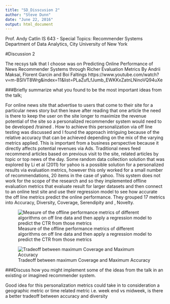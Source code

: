 ---
title: "SD_Disscusion 2"
author: "Steve Dunn"
date: "June 22, 2016"
output: html_document
---

Prof. Andy Catlin
IS 643 - Special Topics: Recommender Systems
Department of Data Analytics, City University of New York


#Discussion 2


The recsys talk that I choose was on Predicting Online Performance of News Recommender Systems through Richer Evaluation Metrics
By Andrii Maksai, Florent Garcin and Boi Faltings
https://www.youtube.com/watch?v=m-BSIVT8Wrg&index=11&list=PLaZufLfJumb_EWKKxZatnLNinoVQ94uXe 


###Briefly summarize what you found to be the most important ideas from the talk;

For online news site that advertise to users that come to their site for a particular news story but then leave after reading that one article the need is there to keep the user on the site longer to maximize the revenue potential of the site so a personalized recommender system would need to be developed /trained . How to achieve this personalization via off line testing was discussed and I found the approach intriguing because of the relative accuracy that can be achieved depending on the mix of the varying metrics applied. This is important from a business perspective because it directly affects potential revenues via Ads. Traditional news feed recommend articles based on previous visit to the site, related articles by topic or top news of the day. Some random data collection solution that was explored by Li et al (2011) for yahoo is a possible solution for a personalized results via evaluation metrics, however this only worked for a small number of recommendations, 20 items in the case of yahoo. This system does not work for the scope of the research and so they implemented offline evaluation metrics that evaluate result for  larger datasets  and then  connect to an online test site and use their regression model to see  how accurate the off line metrics predict the online performance. They grouped 17 metrics into Accuracy, Diversity, Coverage, Serendipity and , Novelty.



![Measure of the offline performance metrics of different algorithms on off line data and then apply a regression model to predict the CTR from those metrics](C:\Users\dundeva\Documents\SPS\IS643\assign2_pic1.png)

![Tradeoff between maximum Coverage and Maximum Accuracy](C:\Users\dundeva\Documents\SPS\IS643\assign2_pic2.png)

###Discuss how you might implement some of the ideas from the talk in an existing or imagined recommender system.  

Good idea for this personalization metrics could take in to consideration a geographic metric or time related metric i.e. week end vs midweek, is there a better tradeoff between accuracy and diversity 

